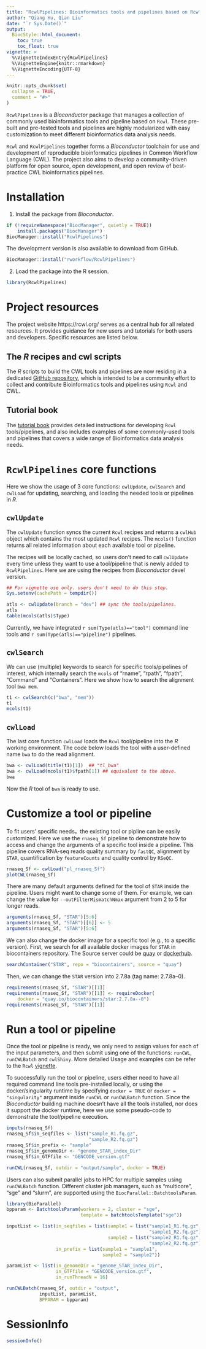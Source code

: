 ```yaml
---
title: "RcwlPipelines: Bioinformatics tools and pipelines based on Rcwl"
author: "Qiang Hu, Qian Liu"
date: "`r Sys.Date()`"
output:
  BiocStyle::html_document:
    toc: true
    toc_float: true
vignette: >
  %\VignetteIndexEntry{RcwlPipelines}
  %\VignetteEngine{knitr::rmarkdown}
  %\VignetteEncoding{UTF-8}
---
```


```r
knitr::opts_chunk$set(
  collapse = TRUE,
  comment = "#>"
)
```

`RcwlPipelines` is a _Bioconductor_ package that manages a collection
of commonly used bioinformatics tools and pipeline based on
`Rcwl`. These pre-built and pre-tested tools and pipelines are highly
modularized with easy customization to meet different bioinformatics
data analysis needs.  

`Rcwl` and `RcwlPipelines` together forms a _Bioconductor_ toolchain
for use and development of reproducible bioinformatics pipelines in
Common Workflow Language (CWL). The project also aims to develop a
community-driven platform for open source, open development, and open
review of best-practice CWL bioinformatics pipelines.


# Installation
1. Install the package from _Bioconductor_.

```r
if (!requireNamespace("BiocManager", quietly = TRUE))
    install.packages("BiocManager")
BiocManager::install("RcwlPipelines")
```
The development version is also available to download from GitHub. 
```r
BiocManager::install("rworkflow/RcwlPipelines")
```

2. Load the package into the R session.
```r
library(RcwlPipelines)
```
		
# Project resources 

The project website https://rcwl.org/ serves as a central hub for all
related resources. It provides guidance for new users and tutorials
for both users and developers. Specific resources are listed below. 

## The _R_ recipes and cwl scripts

The _R_ scripts to build the CWL tools and pipelines are now residing
in a dedicated [GitHub
repository](https://github.com/rworkflow/RcwlRecipes), which is
intended to be a community effort to collect and contribute
Bioinformatics tools and pipelines using `Rcwl` and CWL.

## Tutorial book

The [tutorial book](https://rcwl.org/RcwlBook/) provides detailed
instructions for developing `Rcwl` tools/pipelines, and also includes
examples of some commonly-used tools and pipelines that covers a wide
range of Bioinformatics data analysis needs.


# `RcwlPipelines` core functions

Here we show the usage of 3 core functions: `cwlUpdate`, `cwlSearch`
and `cwlLoad` for updating, searching, and loading the needed tools
or pipelines in _R_.

## `cwlUpdate` 

The `cwlUpdate` function syncs the current `Rcwl` recipes and returns
a `cwlHub` object which contains the most updated `Rcwl` recipes. The
`mcols()` function returns all related information about each
available tool or pipeline. 

The recipes will be locally cached, so users don't need to call
`cwlUpdate` every time unless they want to use a tool/pipeline that is
newly added to `RcwlPipelines`. Here we are using the recipes from
_Bioconductor_ devel version.
	
```r
## For vignette use only. users don't need to do this step.
Sys.setenv(cachePath = tempdir()) 
```

```r
atls <- cwlUpdate(branch = "dev") ## sync the tools/pipelines.
atls
table(mcols(atls)$Type)
```
Currently, we have integrated `r sum(Type(atls)=="tool")` command
line tools and `r sum(Type(atls)=="pipeline")` pipelines.

## `cwlSearch`

We can use (multiple) keywords to search for specific tools/pipelines
of interest, which internally search the `mcols` of "rname", "rpath",
"fpath", "Command" and "Containers". Here we show how to search the
alignment tool `bwa mem`.

```r
t1 <- cwlSearch(c("bwa", "mem"))
t1
mcols(t1)
```

## `cwlLoad`

The last core function `cwlLoad` loads the `Rcwl` tool/pipeline into
the _R_ working environment. The code below loads the tool with a
user-defined name `bwa` to do the read alignment. 

```r
bwa <- cwlLoad(title(t1)[1])  ## "tl_bwa"
bwa <- cwlLoad(mcols(t1)$fpath[1]) ## equivalent to the above. 
bwa
```

Now the _R_ tool of `bwa` is ready to use. 

# Customize a tool or pipeline

To fit users' specific needs，the existing tool or pipline can be
easily customized. Here we use the `rnaseq_Sf` pipeline to demonstrate
how to access and change the arguments of a specific tool inside a
pipeline. This pipeline covers RNA-seq reads quality summary by
`fastQC`, alignment by `STAR`, quantification by `featureCounts` and
quality control by `RSeQC`.

```r
rnaseq_Sf <- cwlLoad("pl_rnaseq_Sf")
plotCWL(rnaseq_Sf)
```

There are many default arguments defined for the tool of `STAR` inside
the pipeline. Users might want to change some of them. For example, we
can change the value for `--outFilterMismatchNmax` argument from 2 to
5 for longer reads.

```r
arguments(rnaseq_Sf, "STAR")[5:6]
arguments(rnaseq_Sf, "STAR")[[6]] <- 5
arguments(rnaseq_Sf, "STAR")[5:6]
```

We can also change the docker image for a specific tool (e.g., to a
specific version). First, we search for all available docker images
for `STAR` in biocontainers repository. The Source server could be
[quay](https://quay.io/) or [dockerhub](https://hub.docker.com).

```r
searchContainer("STAR", repo = "biocontainers", source = "quay")
```

Then, we can change the `STAR` version into 2.7.8a (tag name: 2.7.8a--0). 

```r
requirements(rnaseq_Sf, "STAR")[[1]]
requirements(rnaseq_Sf, "STAR")[[1]] <- requireDocker(
    docker = "quay.io/biocontainers/star:2.7.8a--0")
requirements(rnaseq_Sf, "STAR")[[1]]
```

# Run a tool or pipeline

Once the tool or pipeline is ready, we only need to assign values for
each of the input parameters, and then submit using one of the
functions: `runCWL`, `runCWLBatch` and `cwlShiny`. More detailed Usage
and examples can be refer to the `Rcwl`
[vignette](https://bioconductor.org/packages/devel/bioc/vignettes/Rcwl/inst/doc/Rcwl.html).

To successfully run the tool or pipeline, users either need to have
all required command line tools pre-installed locally, or using the
docker/singularity runtime by specifying `docker = TRUE` or `docker =
"singularity"` argument inside `runCWL` or `runCWLBatch`
function. Since the _Bioconductor_ building machine doesn't have all the
tools installed, nor does it support the docker runtime, here we use some
pseudo-code to demonstrate the tool/pipeline execution.

```r
inputs(rnaseq_Sf)
rnaseq_Sf$in_seqfiles <- list("sample_R1.fq.gz",
                              "sample_R2.fq.gz")
rnaseq_Sf$in_prefix <- "sample"
rnaseq_Sf$in_genomeDir <- "genome_STAR_index_Dir"
rnaseq_Sf$in_GTFfile <- "GENCODE_version.gtf"

runCWL(rnaseq_Sf, outdir = "output/sample", docker = TRUE)
```

Users can also submit parallel jobs to HPC for multiple samples using
`runCWLBatch` function. Different cluster job managers, such as
"multicore", "sge" and "slurm", are supported using the
`BiocParallel::BatchtoolsParam`.

```r
library(BioParallel)
bpparam <- BatchtoolsParam(workers = 2, cluster = "sge",
                           template = batchtoolsTemplate("sge"))

inputList <- list(in_seqfiles = list(sample1 = list("sample1_R1.fq.gz",
                                                    "sample1_R2.fq.gz"),
                                     sample2 = list("sample2_R1.fq.gz",
                                                    "sample2_R2.fq.gz")),
                  in_prefix = list(sample1 = "sample1",
                                   sample2 = "sample2"))

paramList <- list(in_genomeDir = "genome_STAR_index_Dir",
                  in_GTFfile = "GENCODE_version.gtf",
                  in_runThreadN = 16)

runCWLBatch(rnaseq_Sf, outdir = "output",
            inputList, paramList,
            BPPARAM = bpparam)
```

# SessionInfo
```r
sessionInfo()
```

